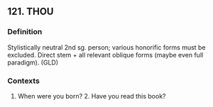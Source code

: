 ## 121. THOU
### Definition
Stylistically neutral 2nd sg. person; various honorific forms must be excluded. Direct stem + all relevant oblique forms (maybe even full paradigm). (GLD)

### Contexts
1. When were you born? 2. Have you read this book?

